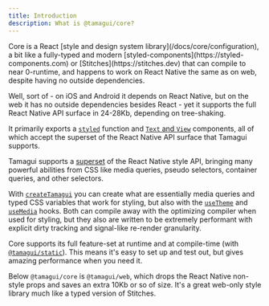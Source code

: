 ```yaml
---
title: Introduction
description: What is @tamagui/core?
---
```


<IntroParagraph>
  Core is a React [style and design system library](/docs/core/configuration), a
  bit like a fully-typed and modern
  [styled-components](https://styled-components.com) or
  [Stitches](https://stitches.dev) that can compile to near 0-runtime, and
  happens to work on React Native the same as on web, despite having no outside
  dependencies.
</IntroParagraph>

Well, sort of - on iOS and Android it depends on React Native, but on the web it
has no outside dependencies besides React - yet it supports the full React
Native API surface in 24-28Kb, depending on tree-shaking.

It primarily exports a [`styled`](/docs/core/styled) function and
[`Text` and `View`](/docs/core/stack-and-text) components, all of which accept
the superset of the React Native API surface that Tamagui supports.

Tamagui supports a [superset](/docs/intro/styles) of the React Native style
API, bringing many powerful abilities from CSS like media queries, pseudo
selectors, container queries, and other selectors.

With [`createTamagui`](/docs/core/configuration) you can create what are
essentially media queries and typed CSS variables that work for styling, but
also with the [`useTheme`](/docs/core/use-theme) and
[`useMedia`](/docs/core/use-media) hooks. Both can compile away with the
optimizing compiler when used for styling, but they also are written to be
extremely performant with explicit dirty tracking and signal-like re-render
granularity.

Core supports its full feature-set at runtime and at compile-time (with
[`@tamagui/static`](/docs/intro/compiler-install)). This means it's easy to set
up and test out, but gives amazing performance when you need it.

Below `@tamagui/core` is `@tamagui/web`, which drops the React Native non-style
props and saves an extra 10Kb or so of size. It's a great web-only style library
much like a typed version of Stitches.
